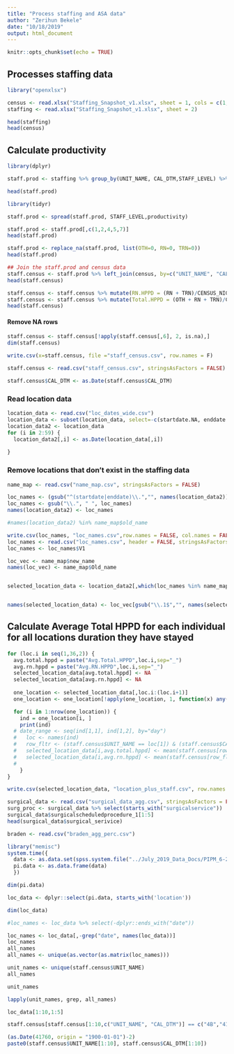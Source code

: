 ---
title: "Process staffing and ASA data"
author: "Zerihun Bekele"
date: "10/18/2019"
output: html_document
---

```{r setup, include=FALSE}
knitr::opts_chunk$set(echo = TRUE)
```

## Processes staffing data


```{r}
library("openxlsx")

census <- read.xlsx("Staffing_Snapshot_v1.xlsx", sheet = 1, cols = c(1,2,3,4))
staffing <- read.xlsx("Staffing_Snapshot_v1.xlsx", sheet = 2)
```


```{r}
head(staffing)
head(census)
```

## Calculate productivity

```{r}
library(dplyr)

staff.prod <- staffing %>% group_by(UNIT_NAME, CAL_DTM,STAFF_LEVEL) %>% summarise(productivity=sum(PRODUCTIVE_HOURS))
```

```{r}
head(staff.prod)
```

```{r}
library(tidyr)

staff.prod <- spread(staff.prod, STAFF_LEVEL,productivity)
```

```{r}
staff.prod <- staff.prod[,c(1,2,4,5,7)]
head(staff.prod)
```

```{r}
staff.prod <- replace_na(staff.prod, list(OTH=0, RN=0, TRN=0))
head(staff.prod)
```

```{r}
## Join the staff.prod and census data
staff.census <- staff.prod %>% left_join(census, by=c("UNIT_NAME", "CAL_DTM" = "CENSUS_DATE"))
head(staff.census)
```
```{r}
staff.census <- staff.census %>% mutate(RN.HPPD = (RN + TRN)/CENSUS_NIGHT)
staff.census <- staff.census %>% mutate(Total.HPPD = (OTH + RN + TRN)/CENSUS_NIGHT)
head(staff.census)
```
#### Remove NA rows

```{r}
staff.census <- staff.census[!apply(staff.census[,6], 2, is.na),]
dim(staff.census)
```


```{r}
write.csv(x=staff.census, file ="staff_census.csv", row.names = F)
```


```{r}
staff.census <- read.csv("staff_census.csv", stringsAsFactors = FALSE)

staff.census$CAL_DTM <- as.Date(staff.census$CAL_DTM)
```


### Read location data

```{r}
location_data <- read.csv("loc_dates_wide.csv")
location_data <- subset(location_data, select=-c(startdate.NA, enddate.NA))
location_data2 <- location_data
for (i in 2:59) {
  location_data2[,i] <- as.Date(location_data[,i])
  
}

```

### Remove locations that don't exist in the staffing data

```{r}
name_map <- read.csv("name_map.csv", stringsAsFactors = FALSE)

loc_names <- (gsub("^(startdate|enddate)\\.","", names(location_data2)))
loc_names <- gsub("\\.", " ", loc_names)
names(location_data2) <- loc_names

#names(location_data2) %in% name_map$old_name 

write.csv(loc_names, "loc_names.csv",row.names = FALSE, col.names = FALSE)
loc_names <- read.csv("loc_names.csv", header = FALSE, stringsAsFactors = FALSE)
loc_names <- loc_names$V1

loc_vec <- name_map$new_name
names(loc_vec) <- name_map$Old_name


selected_location_data <- location_data2[,which(loc_names %in% name_map$Old_name)]


names(selected_location_data) <- loc_vec[gsub("\\.1$","", names(selected_location_data))]

```

## Calculate Average Total HPPD for each individual for all locations duration they have stayed

```{r}

for (loc.i in seq(1,36,2)) {
  avg.total.hppd = paste("Avg.Total.HPPD",loc.i,sep="_")
  avg.rn.hppd = paste("Avg.RN.HPPD",loc.i,sep="_")
  selected_location_data[avg.total.hppd] <- NA
  selected_location_data[avg.rn.hppd] <- NA
  
  one_location <- selected_location_data[,loc.i:(loc.i+1)]
  one_location <- one_location[!apply(one_location, 1, function(x) any(is.na(x))),]

  for (i in 1:nrow(one_location)) {
    ind = one_location[i, ]
    print(ind)
  # date_range <- seq(ind[1,1], ind[1,2], by="day")
  #   loc <- names(ind)
  #   row_fltr <- (staff.census$UNIT_NAME == loc[1]) & (staff.census$CAL_DTM %in% date_range)
  #   selected_location_data[i,avg.total.hppd] <- mean(staff.census[row_fltr, "Total.HPPD"])
  #   selected_location_data[i,avg.rn.hppd] <- mean(staff.census[row_fltr, "RN.HPPD"])
  #   
    }
}

write.csv(selected_location_data, "location_plus_staff.csv", row.names = FALSE)
```

```{r}
surgical_data <- read.csv("surgical_data_agg.csv", stringsAsFactors = FALSE)
surg_proc <- surgical_data %>% select(starts_with("surgicalservice"))
surgical_data$surgicalscheduledprocedure_1[1:5]
head(surgical_data$surgical_serivice)
```

```{r}
braden <- read.csv("braden_agg_perc.csv")
```

























```{r}
library("memisc")
system.time({
  data <- as.data.set(spss.system.file("../July_2019_Data_Docs/PIPM_6-24-19.sav"))
  pi.data <- as.data.frame(data)
  })

dim(pi.data)

loc_data <- dplyr::select(pi.data, starts_with('location'))

dim(loc_data)

#loc_names <- loc_data %>% select(-dplyr::ends_with("date"))

loc_names <- loc_data[,-grep("date", names(loc_data))]
loc_names
all_names
all_names <- unique(as.vector(as.matrix(loc_names)))

unit_names <- unique(staff.census$UNIT_NAME)
all_names
```

```{r}
unit_names

lapply(unit_names, grep, all_names)

loc_data[1:10,1:5]
```

```{r}
staff.census[staff.census[1:10,c("UNIT_NAME", "CAL_DTM")] == c("4B","41760"), "RN.HPPD"]

(as.Date(41760, origin = "1900-01-01")-2)
paste0(staff.census$UNIT_NAME[1:10], staff.census$CAL_DTM[1:10])
```

